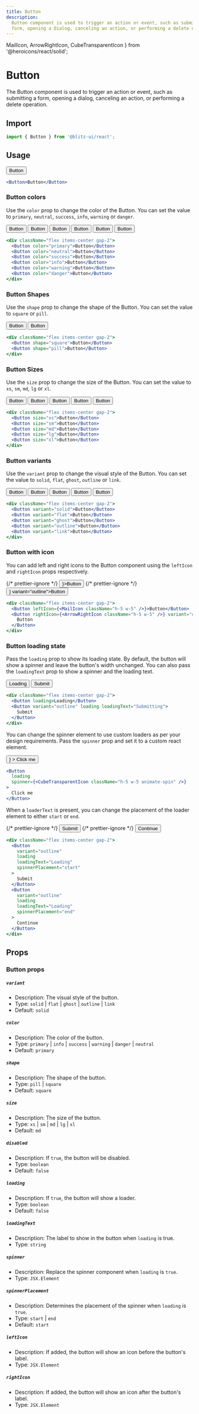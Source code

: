 ```yaml
---
title: Button
description:
  Button component is used to trigger an action or event, such as submitting a
  form, opening a Dialog, canceling an action, or performing a delete operation.
---
```


  MailIcon,
  ArrowRightIcon,
  CubeTransparentIcon
} from '@heroicons/react/solid';

# Button

The Button component is used to trigger an action or event, such as submitting a
form, opening a dialog, canceling an action, or performing a delete operation.

## Import

```js
import { Button } from '@blitz-ui/react';
```

## Usage

<ComponentContainer>
  <Button>Button</Button>
</ComponentContainer>

```jsx
<Button>Button</Button>
```

### Button colors

Use the `color` prop to change the color of the Button.
You can set the value to `primary`, `neutral`, `success`, `info`, `warning` or `danger`.

<ComponentContainer>
  <div className="flex items-center gap-2">
    <Button color="primary">Button</Button>
    <Button color="neutral">Button</Button>
    <Button color="success">Button</Button>
    <Button color="info">Button</Button>
    <Button color="warning">Button</Button>
    <Button color="danger">Button</Button>
  </div>
</ComponentContainer>

```jsx
<div className="flex items-center gap-2">
  <Button color="primary">Button</Button>
  <Button color="neutral">Button</Button>
  <Button color="success">Button</Button>
  <Button color="info">Button</Button>
  <Button color="warning">Button</Button>
  <Button color="danger">Button</Button>
</div>
```

### Button Shapes

Use the `shape` prop to change the shape of the Button.
You can set the value to `square` or `pill`.

<ComponentContainer>
  <div className="flex items-center gap-2">
    <Button shape="square">Button</Button>
    <Button shape="pill">Button</Button>
  </div>
</ComponentContainer>

```jsx
<div className="flex items-center gap-2">
  <Button shape="square">Button</Button>
  <Button shape="pill">Button</Button>
</div>
```

### Button Sizes

Use the `size` prop to change the size of the Button.
You can set the value to `xs`, `sm`, `md`, `lg` or `xl`.

<ComponentContainer>
  <div className="flex items-center gap-2">
    <Button size="xs">Button</Button>
    <Button size="sm">Button</Button>
    <Button size="md">Button</Button>
    <Button size="lg">Button</Button>
    <Button size="xl">Button</Button>
  </div>
</ComponentContainer>

```jsx
<div className="flex items-center gap-2">
  <Button size="xs">Button</Button>
  <Button size="sm">Button</Button>
  <Button size="md">Button</Button>
  <Button size="lg">Button</Button>
  <Button size="xl">Button</Button>
</div>
```

### Button variants

Use the `variant` prop to change the visual style of the Button.
You can set the value to `solid`, `flat`, `ghost`, `outline` or `link`.

<ComponentContainer>
  <div className="flex items-center gap-2">
    <Button variant="solid">Button</Button>
    <Button variant="flat">Button</Button>
    <Button variant="ghost">Button</Button>
    <Button variant="outline">Button</Button>
    <Button variant="link">Button</Button>
  </div>
</ComponentContainer>

```jsx
<div className="flex items-center gap-2">
  <Button variant="solid">Button</Button>
  <Button variant="flat">Button</Button>
  <Button variant="ghost">Button</Button>
  <Button variant="outline">Button</Button>
  <Button variant="link">Button</Button>
</div>
```

### Button with icon

You can add left and right icons to the Button component using the `leftIcon` and `rightIcon` props respectively.

<ComponentContainer>
  <div className="flex items-center gap-2">
    {/* prettier-ignore */}
    <Button leftIcon={<MailIcon className="h-5 w-5" />}>Button</Button>
    {/* prettier-ignore */}
    <Button rightIcon={<ArrowRightIcon className="h-5 w-5" />} variant="outline">Button</Button>
  </div>
</ComponentContainer>

```jsx
<div className="flex items-center gap-2">
  <Button leftIcon={<MailIcon className="h-5 w-5" />}>Button</Button>
  <Button rightIcon={<ArrowRightIcon className="h-5 w-5" />} variant="outline">
    Button
  </Button>
</div>
```

### Button loading state

Pass the `loading` prop to show its loading state.
By default, the button will show a spinner and leave the button's width unchanged.
You can also pass the `loadingText` prop to show a spinner and the loading text.

<ComponentContainer>
  <div className="flex items-center gap-2">
    <Button loading>Loading</Button>
    <Button variant="outline" loading loadingText="Submitting">
      Submit
    </Button>
  </div>
</ComponentContainer>

```jsx
<div className="flex items-center gap-2">
  <Button loading>Loading</Button>
  <Button variant="outline" loading loadingText="Submitting">
    Submit
  </Button>
</div>
```

You can change the spinner element to use custom loaders as per your design requirements.
Pass the `spinner` prop and set it to a custom react element.

<ComponentContainer>
  <Button
    loading
    spinner={<CubeTransparentIcon className="h-5 w-5 animate-spin" />}
  >
    Click me
  </Button>
</ComponentContainer>

```jsx
<Button
  loading
  spinner={<CubeTransparentIcon className="h-5 w-5 animate-spin" />}
>
  Click me
</Button>
```

When a `loaderText` is present, you can change the placement of the loader element to either `start` or `end`.

<ComponentContainer>
  <div className="flex items-center gap-2">
    {/* prettier-ignore */}
    <Button variant="outline" loading loadingText="Loading" spinnerPlacement="start">Submit</Button>
    {/* prettier-ignore */}
    <Button variant="outline" loading loadingText="Loading" spinnerPlacement="end">Continue</Button>
  </div>
</ComponentContainer>

```jsx
<div className="flex items-center gap-2">
  <Button
    variant="outline"
    loading
    loadingText="Loading"
    spinnerPlacement="start"
  >
    Submit
  </Button>
  <Button
    variant="outline"
    loading
    loadingText="Loading"
    spinnerPlacement="end"
  >
    Continue
  </Button>
</div>
```

## Props

### Button props

##### `variant`

- Description: The visual style of the button.
- Type: `solid` | `flat` | `ghost` | `outline` | `link`
- Default: `solid`

##### `color`

- Description: The color of the button.
- Type: `primary` | `info` | `success` | `warning` | `danger` | `neutral`
- Default: `primary`

##### `shape`

- Description: The shape of the button.
- Type: `pill` | `square`
- Default: `square`

##### `size`

- Description: The size of the button.
- Type: `xs` | `sm` | `md` | `lg` | `xl`
- Default: `md`

##### `disabled`

- Description: If `true`, the button will be disabled.
- Type: `boolean`
- Default: `false`

##### `loading`

- Description: If `true`, the button will show a loader.
- Type: `boolean`
- Default: `false`

##### `loadingText`

- Description: The label to show in the button when `loading` is true.
- Type: `string`

##### `spinner`

- Description: Replace the spinner component when `loading` is `true`.
- Type: `JSX.Element`

##### `spinnerPlacement`

- Description: Determines the placement of the spinner when `loading` is `true`.
- Type: `start` | `end`
- Default: `start`

##### `leftIcon`

- Description: If added, the button will show an icon before the button's label.
- Type: `JSX.Element`

##### `rightIcon`

- Description: If added, the button will show an icon after the button's label.
- Type: `JSX.Element`
